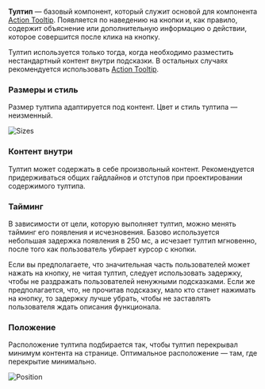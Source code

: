 **Тултип** — базовый компонент, который служит основой для компонента [Action Tooltip](/design/guides/action-tooltip). Появляется по наведению на кнопки и, как правило, содержит объяснение или дополнительную информацию о действии, которое совершится после клика на кнопку.

Тултип используется только тогда, когда необходимо разместить нестандартный контент внутри подсказки. В остальных случаях рекомендуется использовать [Action Tooltip](/design/guides/action-tooltip).

### Размеры и стиль

Размер тултипа адаптируется под контент. Цвет и стиль тултипа — неизменный.

![Sizes](/static/images/design/Tooltip/Sizes.png)


### Контент внутри

Тултип может содержать в себе произвольный контент. Рекомендуется придерживаться общих гайдлайнов и отступов при проектировании содержимого тултипа.

### Тайминг

В зависимости от цели, которую выполняет тултип, можно менять тайминг его появления и исчезновения. Базово используется небольшая задержка появления в 250 мс, а исчезает тултип мгновенно, после того как пользователь убирает курсор с кнопки.

Если вы предполагаете, что значительная часть пользователей может нажать на кнопку, не читая тултип, следует использовать задержку, чтобы не раздражать пользователей ненужными подсказками. Если же предполагается, что, не прочитав подсказку, мало кто станет нажимать на кнопку, то задержку лучше убрать, чтобы не заставлять пользователя ждать описания функционала.

### Положение

Расположение тултипа подбирается так, чтобы тултип перекрывал минимум контента на странице. Оптимальное расположение — там, где перекрытие минимально.

![Position](/static/images/design/Tooltip/Position.png)
